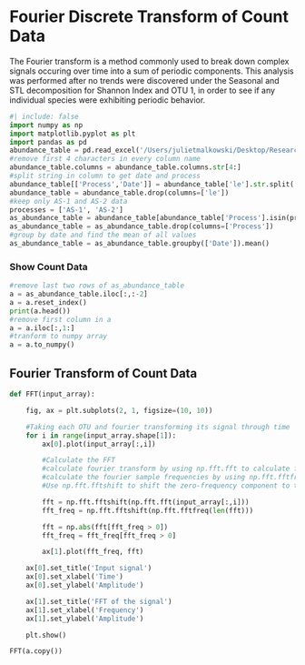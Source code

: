 # Fourier Discrete Transform of Count Data

The Fourier transform is a method commonly used to break down complex signals occuring over time into a sum of periodic components. This analysis was performed after no trends were discovered under the Seasonal and STL decomposition for Shannon Index and OTU 1, in order to see if any individual species were exhibiting periodic behavior.

```python
#| include: false
import numpy as np
import matplotlib.pyplot as plt
import pandas as pd
abundance_table = pd.read_excel('/Users/julietmalkowski/Desktop/Research/Kinetic_Model/abundance_table.xlsx')
#remove first 4 characters in every column name
abundance_table.columns = abundance_table.columns.str[4:] 
#split string in column to get date and process
abundance_table[['Process','Date']] = abundance_table['le'].str.split('_',expand=True)
abundance_table = abundance_table.drop(columns=['le'])
#keep only AS-1 and AS-2 data
processes = ['AS-1', 'AS-2']
as_abundance_table = abundance_table[abundance_table['Process'].isin(processes)]
as_abundance_table = as_abundance_table.drop(columns=['Process'])
#group by date and find the mean of all values
as_abundance_table = as_abundance_table.groupby(['Date']).mean()
```

### Show Count Data
```python
#remove last two rows of as_abundance_table
a = as_abundance_table.iloc[:,:-2]
a = a.reset_index()
print(a.head())
#remove first column in a
a = a.iloc[:,1:]
#tranform to numpy array
a = a.to_numpy()
```


## Fourier Transform of Count Data

```python
def FFT(input_array):

    fig, ax = plt.subplots(2, 1, figsize=(10, 10))

    #Taking each OTU and fourier transforming its signal through time
    for i in range(input_array.shape[1]):
        ax[0].plot(input_array[:,i])

        #Calculate the FFT
        #calculate fourier transform by using np.fft.fft to calculate fft of each column (each OTU count through time)
        #calculate the fourier sample frequencies by using np.fft.fftfreq
        #Use np.fft.fftshift to shift the zero-frequency component to the center of the spectrum.

        fft = np.fft.fftshift(np.fft.fft(input_array[:,i]))
        fft_freq = np.fft.fftshift(np.fft.fftfreq(len(fft)))

        fft = np.abs(fft[fft_freq > 0])
        fft_freq = fft_freq[fft_freq > 0]

        ax[1].plot(fft_freq, fft)

    ax[0].set_title('Input signal')
    ax[0].set_xlabel('Time')
    ax[0].set_ylabel('Amplitude')

    ax[1].set_title('FFT of the signal')
    ax[1].set_xlabel('Frequency')
    ax[1].set_ylabel('Amplitude')

    plt.show()

FFT(a.copy())

```
